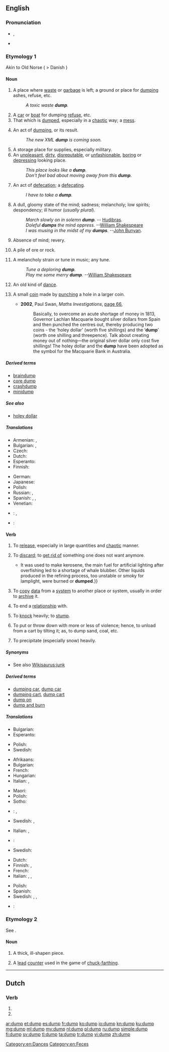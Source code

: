 ==English==

===Pronunciation===
* {{IPA|/dʌmp/}}, {{X-SAMPA|/dVmp/}}
* {{rhymes|ʌmp}}

===Etymology 1===
Akin to Old Norse {{term|dumpa||to thump|lang=non}} ( > Danish {{term|dumpe||to fall suddenly|lang=da}})

====Noun====
{{en-noun}}

# A place where [[waste]] or [[garbage]] is left; a ground or place for [[#Verb|dumping]] ashes, refuse, etc.
#: ''A toxic waste '''dump'''.''
# A [[car]] or [[boat]] for dumping [[refuse]], etc.
# That which is [[#Verb|dumped]], especially in a [[chaotic]] way; a [[mess]].
# {{context|computing|lang=en}} An act of [[#Verb|dumping]], or its result.
#: ''The new XML '''dump''' is coming soon.''
# A storage place for supplies, especially military.
# An [[unpleasant]], [[dirty]], [[disreputable]], or [[unfashionable]], [[boring]] or [[depressing]] looking place.
#: ''This place looks like a '''dump'''.''
#: ''Don't feel bad about moving away from this '''dump'''.''
# {{context|vulgar|slang|often with the verb "take"|lang=en}} An act of [[defecation]]; a [[defecating]].
#: ''I have to take a '''dump'''.''
# A dull, gloomy state of the mind; sadness; melancholy; low spirits; despondency; ill humor (''usually plural'').
#: ''March slowly on in solemn '''dump'''.'' -- [[w:Hudibras|Hudibras]].
#: ''Doleful '''dumps''' the mind oppress.'' --[[w:William Shakespeare|William Shakespeare]]
#: ''I was musing in the midst of my '''dumps'''.'' --[[w:John Bunyan|John Bunyan]].
# Absence of mind; revery.
#: {{rfquotek|John Locke}}
# {{context|mining|lang=en}} A pile of ore or rock.
# {{context|obsolete|lang=en}} A melancholy strain or tune in music; any tune.
#: ''Tune a deploring '''dump'''.''
#: ''Play me some merry '''dump'''.'' --[[w:William Shakespeare|William Shakespeare]]
# {{context|obsolete|lang=en}} An old kind of [[dance]].
#: {{rfquotek|Nares}}
# {{context|historical|Australia|lang=en}} A small [[coin]] made by [[punch]]ing a hole in a larger coin.
#* '''2002''', Paul Swan, ''Maths Investigations'', [http://books.google.com.au/books?id=NBO2OJAtWzwC&pg=PA66&dq=%22dump%22|%22dumps%22+coin+-intitle:%22%22+-inauthor:%22%22&hl=en&sa=X&ei=95NHT4KWDe_umAXRgqCcDg&redir_esc=y#v=onepage&q=%22dump%22|%22dumps%22%20coin%20-intitle%3A%22%22%20-inauthor%3A%22%22&f=false page 66],
#*: Basically, to overcome an acute shortage of money in 1813, Governor Lachlan Macquarie bought silver dollars from Spain and then punched the centres out, thereby producing two coins - the ‘holey dollar’ (worth five shillings) and the ‘'''dump'''’ (worth one shilling and threepence). Talk about creating money out of nothing—the original silver dollar only cost five shillings! The holey dollar and the '''dump''' have been adopted as the symbol for the Macquarie Bank in Australia.

=====Derived terms=====
* [[braindump]]
* [[core dump]]
* [[crashdump]]
* [[minidump]]

=====See also=====
* {{sense|obsolete Australian coin}} [[holey dollar]]

=====Translations=====
{{trans-top|a place where waste or garbage is left}}
* Armenian: {{t|hy|աղբանոց|tr=aġbanoc’|sc=Armn}}, {{t|hy|զիբիլանոց|tr=zibilanoc’|sc=Armn}}
* Bulgarian: {{t+|bg|бунище|n|sc=Cyrl}}, {{t|bg|отвал|m|sc=Cyrl}}
* Czech: {{t|cs|smetiště|n}}
* Dutch: {{t|nl|vuilnisbelt|f}}
* Esperanto: {{t|eo|ŝutejo}}
* Finnish: {{t+|fi|kaatopaikka}}
{{trans-mid}}
* German: {{t+|de|Kippe|f}}
* Japanese: {{t|ja|ゴミ捨て場|tr=gomisuteba|sc=Jpan}}
* Polish: {{t+|pl|śmietnik|m}}
* Russian: {{t+|ru|свалка|f|tr=sválka|sc=Cyrl}}, {{t+|ru|помойка|f|tr=pomójka|sc=Cyrl}}
* Spanish: {{t|es|basural}}, {{t|es|tiradero}}, {{t|es|vertedero}}
* Venetian: {{t+|vec|chipa|f}}
{{trans-bottom}}

{{checktrans-top}}
* {{ttbc|es}}: {{t+|es|depósito}}, {{t+|es|basurero|m}}
* {{ttbc|it}}: {{t+|it|discarica}}
{{trans-bottom}}

====Verb====
{{en-verb}}

# {{context|transitive|lang=en}} To [[release]], especially in large quantities and [[chaotic]] manner.
# {{context|transitive|lang=en}} To [[discard]]; to [[get rid of]] something one does not want anymore.
#*{{quote-magazine|date=2013-08-03|volume=408|issue=8847|magazine={{w|The Economist}}
|title=[http://www.economist.com/news/leaders/21582516-worlds-thirst-oil-could-be-nearing-peak-bad-news-producers-excellent Yesterday’s fuel]
|passage=The dawn of the oil age was fairly recent. Although the stuff was used to waterproof boats in the Middle East 6,000 years ago, extracting it in earnest began only in 1859 after an oil strike in Pennsylvania.{{...}}It was used to make kerosene, the main fuel for artificial lighting after overfishing led to a shortage of whale blubber. Other liquids produced in the refining process, too unstable or smoky for lamplight, were burned or '''dumped'''.}}
# {{context|transitive|computing|lang=en}} To [[copy]] [[data]] from a [[system]] to another place or system, usually in order to [[archive]] it.
# {{context|transitive|informal|lang=en}} To end a [[relationship]] with.
# {{context|transitive|lang=en}} To [[knock]] heavily; to [[stump]].
#: {{rfquotek|Halliwell}}
# {{context|transitive|US|lang=en}} To put or throw down with more or less of violence; hence, to unload from a cart by tilting it; as, to dump sand, coal, etc.
#: {{rfquotek|Bartlett}}
# {{context|transitive|US|lang=en}} To precipitate (especially snow) heavily.

=====Synonyms=====
* See also [[Wikisaurus:junk]]

=====Derived terms=====
* [[dumping car]], [[dump car]]
* [[dumping cart]], [[dump cart]]
* [[dump on]]
* [[dump and burn]]

=====Translations=====
{{trans-top|to release}}
* Bulgarian: {{t+|bg|стоварвам|sc=Cyrl}}
* Esperanto: {{t+|eo|ŝuti}}
{{trans-mid}}
* Polish: {{t|pl|upuścić}}
* Swedish: {{t+|sv|dumpa}}
{{trans-bottom}}

{{trans-top|to discard, to get rid of}}
* Afrikaans: {{t|af|weggooi}}
* Bulgarian: {{t|bg|отървавам се от|sc=Cyrl}}
* French: {{t|fr|se débarrasser de}}
* Hungarian: {{t+|hu|kidob}}
* Italian: {{t+|it|scaricare}}, {{t+|it|rovesciare}}
{{trans-mid}}
* Maori: {{t|mi|whakarei}}
* Polish: {{t|pl|pozbyć się}}
* Sotho: {{t|st|lahla}}
* {{ttbc|es}}: {{t|es|[[tirar]] a la [[basura]]}} <!-- was "[[tirar]] a la basura"; check if idiom -->, {{t+|es|arrojar}}
* Swedish: {{t+|sv|slänga}}, {{t+|sv|kasta}}
{{trans-bottom}}

{{trans-top|to copy data from a system to another place or system}}
* Italian: {{t|it|riversare}}, {{t|it|scaricare dati}}
* {{ttbc|es}}: {{t|es|[[volcar]] en [[memoria]]}} <!-- was "[[volcar]] en memoria"; check if idiom -->
{{trans-mid}}
* Swedish: {{t+|sv|dumpa}}
{{trans-bottom}}

{{trans-top|to end a relationship}}
* Dutch: {{t+|nl|dumpen}}
* Finnish: {{t|fi|tehdä bänät}}, {{t|fi|dumpata}}
* French: {{t+|fr|larguer}}
* Italian: {{t|it|mollare}}, {{t+|it|piantare}}, {{t+|it|scaricare}}
{{trans-mid}}
* Polish: {{t+|pl|zerwać}}
* Spanish: {{t+|es|dejar}}
* Swedish: {{t+|sv|lämna}}, {{t+|sv|dumpa}}, {{t+|sv|fimpa}}
{{trans-bottom}}

{{checktrans-top}}
{{trans-mid}}
* {{ttbc|es}}: {{t+|es|echar}}
{{trans-bottom}}

===Etymology 2===
See {{term|dumpling|lang=en}}.

====Noun====
{{en-noun}}

# {{context|UK|archaic|lang=en}} A thick, ill-shapen piece.
# {{context|UK|archaic|lang=en}} A [[lead]] [[counter]] used in the game of [[chuck-farthing]].
#: {{rfquotek|Smart}}

[[Category:en:Dances]]
[[Category:en:Feces]]

----

==Dutch==

===Verb===
{{nl-verb-form}}

# {{nl-verb form of|p=1|n=sg|t=pres|m=ind|dumpen}}
# {{nl-verb form of|m=imp|dumpen}}

[[ar:dump]]
[[et:dump]]
[[es:dump]]
[[fr:dump]]
[[ko:dump]]
[[io:dump]]
[[kn:dump]]
[[ku:dump]]
[[mg:dump]]
[[ml:dump]]
[[my:dump]]
[[nl:dump]]
[[pl:dump]]
[[ru:dump]]
[[simple:dump]]
[[fi:dump]]
[[sv:dump]]
[[tl:dump]]
[[ta:dump]]
[[tr:dump]]
[[vi:dump]]
[[zh:dump]]